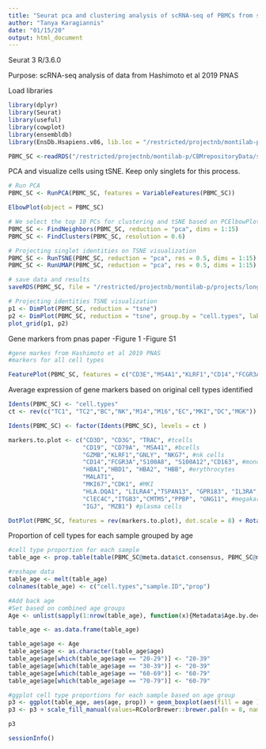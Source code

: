 ```yaml
---
title: "Seurat pca and clustering analysis of scRNA-seq of PBMCs from supercentenarians and controls"
author: "Tanya Karagiannis"
date: "01/15/20"
output: html_document
---
```


Seurat 3
R/3.6.0


Purpose: 
scRNA-seq analysis of data from Hashimoto et al 2019 PNAS

Load libraries
```r
library(dplyr)
library(Seurat)
library(useful)
library(cowplot)
library(ensembldb)
library(EnsDb.Hsapiens.v86, lib.loc = "/restricted/projectnb/montilab-p/R_pkgs/CentOS7/R_3.6.0")

PBMC_SC <-readRDS("/restricted/projectnb/montilab-p/CBMrepositoryData/scRNAseq/longevity/pnas2019-centenarian/processed/processed_seurat.rds")
```

PCA and visualize cells using tSNE.
Keep only singlets for this process. 
```r
# Run PCA
PBMC_SC <- RunPCA(PBMC_SC, features = VariableFeatures(PBMC_SC))

ElbowPlot(object = PBMC_SC)

# We select the top 10 PCs for clustering and tSNE based on PCElbowPlot
PBMC_SC <- FindNeighbors(PBMC_SC, reduction = "pca", dims = 1:15)
PBMC_SC <- FindClusters(PBMC_SC, resolution = 0.6)

# Projecting singlet identities on TSNE visualization
PBMC_SC <- RunTSNE(PBMC_SC, reduction = "pca", res = 0.5, dims = 1:15)
PBMC_SC <- RunUMAP(PBMC_SC, reduction = "pca", res = 0.5, dims = 1:15)

# save data and results
saveRDS(PBMC_SC, file = "/restricted/projectnb/montilab-p/projects/longevity/pnas2019/data/pnas2019.rds")

# Projecting identities TSNE visualization
p1 <- DimPlot(PBMC_SC, reduction = "tsne")
p2 <- DimPlot(PBMC_SC, reduction = "tsne", group.by = "cell.types", label = TRUE)
plot_grid(p1, p2)
```

Gene markers from pnas paper
-Figure 1
-Figure S1

```r
#gene markes from Hashimoto et al 2019 PNAS
#markers for all cell types

FeaturePlot(PBMC_SC, features = c("CD3E","MS4A1","KLRF1","CD14","FCGR3A","HBA1"))

```

Average expression of gene markers based on original cell types identified
```r
Idents(PBMC_SC) <- "cell.types"
ct <- rev(c("TC1", "TC2","BC","NK","M14","M16","EC","MKI","DC","MGK"))

Idents(PBMC_SC) <- factor(Idents(PBMC_SC), levels = ct )

markers.to.plot <- c("CD3D", "CD3G", "TRAC", #tcells
                     "CD19", "CD79A", "MSA41", #bcells
                     "GZMB","KLRF1","GNLY", "NKG7", #nk cells
                     "CD14","FCGR3A","S100A8", "S100A12","CD163", #monocytes
                     "HBA1","HBD1", "HBA2", "HBB", #erythrocytes
                     "MALAT1", 
                     "MKI67","CDK1", #MKI 
                     "HLA.DQA1", "LILRA4","TSPAN13", "GPR183", "IL3RA", #DC
                     "ClEC4C","ITGB3","CMTM5","PPBP", "GNG11", #megakaryocytes
                     "IGJ", "MZB1") #plasma cells

DotPlot(PBMC_SC, features = rev(markers.to.plot), dot.scale = 8) + RotatedAxis()


```
Proportion of cell types for each sample grouped by age
```r

#cell type proportion for each sample
table_age <- prop.table(table(PBMC_SC@meta.data$ct.consensus, PBMC_SC@meta.data$sample.ID), margin = 2)

#reshape data
table_age <- melt(table_age)
colnames(table_age) <- c("cell.types","sample.ID","prop")

#Add back age
#Set based on combined age groups
Age <- unlist(sapply(1:nrow(table_age), function(x){Metadata$Age.by.decade..1.1.2017.[Metadata$Sample %in% table_age$sample.ID[x]]}))

table_age <- as.data.frame(table_age)

table_age$age <- Age
table_age$age <- as.character(table_age$age)
table_age$age[which(table_age$age == "20-29")] <- "20-39"
table_age$age[which(table_age$age == "30-39")] <- "20-39"
table_age$age[which(table_age$age == "60-69")] <- "60-79"
table_age$age[which(table_age$age == "70-79")] <- "60-79"

#ggplot cell type proportions for each sample based on age group
p3 <- ggplot(table_age, aes(age, prop)) + geom_boxplot(aes(fill = age )) + geom_point() + facet_wrap(~cell.types, scales = "free_y") + theme_classic(base_size = 20) + theme(axis.line=element_line()) 
p3 <- p3 + scale_fill_manual(values=RColorBrewer::brewer.pal(n = 8, name = "PRGn")[c(1,3,6,8)])

p3

```

```r
sessionInfo()

```